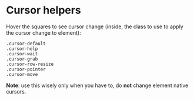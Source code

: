 
<Meta title="CSS / Front-End helpers / Cursor" />

# Cursor helpers

Hover the squares to see cursor change (inside, the class to use to apply the cursor change to element):

<div class="flex">
    <div class="pb2 pt0-5 pr0-5">
        <div class={`p1 bordered cursor-default`}>
            <code class="mauto">.cursor-default</code>
        </div>
    </div>
    <div class="pb2 pt0-5 pr0-5">
        <div class={`p1 bordered cursor-help`}>
            <code class="mauto">.cursor-help</code>
        </div>
    </div>
    <div class="pb2 pt0-5 pr0-5">
        <div class={`p1 bordered cursor-wait`}>
            <code class="mauto">.cursor-wait</code>
        </div>
    </div>
    <div class="pb2 pt0-5 pr0-5">
        <div class={`p1 bordered cursor-grab`}>
            <code class="mauto">.cursor-grab</code>
        </div>
    </div>
    <div class="pb2 pt0-5 pr0-5">
        <div class={`p1 bordered cursor-row-resize`}>
            <code class="mauto">.cursor-row-resize</code>
        </div>
    </div>
    <div class="pb2 pt0-5 pr0-5">
        <div class={`p1 bordered cursor-pointer`}>
            <code class="mauto">.cursor-pointer</code>
        </div>
    </div>
    <div class="pb2 pt0-5 pr0-5">
        <div class={`p1 bordered cursor-move`}>
            <code class="mauto">.cursor-move</code>
        </div>
    </div>
</div>

<strong>Note</strong>: use this wisely only when you have to, do <strong class="text-uppercase">not</strong> change
element native cursors.

